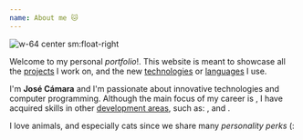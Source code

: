 ```yaml
---
name: About me 🐱
---
```


![w-64 center sm:float-right](/image/logo.png)

Welcome to my personal _portfolio_!. This website is meant to showcase all the [projects](/project) I work on, and the new [technologies](/technology) or [languages](/language) I use.

I'm **José Cámara** and I'm passionate about innovative technologies and computer programming.
Although the main focus of my career is [](development/web), I have acquired skills in other [development areas](/development), such as: [](development/game), [](development/android) and [](development/ios).

I love animals, and especially cats since we share many _personality perks_ (:
